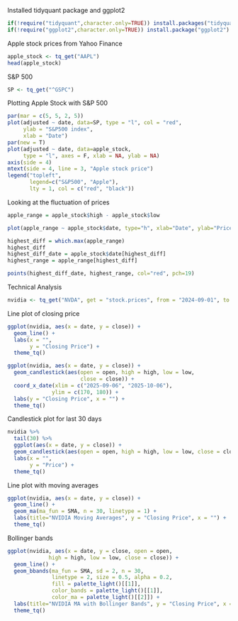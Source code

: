 Installed tidyquant package and ggplot2
```r
if(!require("tidyquant",character.only=TRUE)) install.packages("tidyquant")
if(!require("ggplot2",character.only=TRUE)) install.package("ggplot2")

```
Apple stock prices from Yahoo Finance
```r
apple_stock <- tq_get("AAPL")
head(apple_stock)
```
S&P 500
```r
SP <- tq_get("^GSPC")
```
Plotting Apple Stock with S&P 500
```r
par(mar = c(5, 5, 2, 5))
plot(adjusted ~ date, data=SP, type = "l", col = "red",
     ylab = "S&P500 index",
     xlab = "Date")
par(new = T)
plot(adjusted ~ date, data=apple_stock, 
     type = "l", axes = F, xlab = NA, ylab = NA)
axis(side = 4)
mtext(side = 4, line = 3, "Apple stock price")
legend("topleft",
       legend=c("S&P500", "Apple"),
       lty = 1, col = c("red", "black"))

```
Looking at the fluctuation of prices
```r
apple_range = apple_stock$high - apple_stock$low

plot(apple_range ~ apple_stock$date, type="h", xlab="Date", ylab="Price Range", col="blue")

highest_diff = which.max(apple_range)
highest_diff
highest_diff_date = apple_stock$date[highest_diff]
highest_range = apple_range[highest_diff]

points(highest_diff_date, highest_range, col="red", pch=19)

```
Technical Analysis
```r
nvidia <- tq_get("NVDA", get = "stock.prices", from = "2024-09-01", to = Sys.Date())
```
Line plot of closing price
```r
ggplot(nvidia, aes(x = date, y = close)) +
  geom_line() +
  labs(x = "",
       y = "Closing Price") +
  theme_tq()

ggplot(nvidia, aes(x = date, y = close)) +
  geom_candlestick(aes(open = open, high = high, low = low, 
                       close = close)) +
  coord_x_date(xlim = c("2025-09-06", "2025-10-06"),
              ylim = c(170, 180)) +
  labs(y = "Closing Price", x = "") + 
  theme_tq()

```
Candlestick plot for last 30 days
```r
nvidia %>%
  tail(30) %>%
  ggplot(aes(x = date, y = close)) +
  geom_candlestick(aes(open = open, high = high, low = low, close = close)) +
  labs(x = "",
       y = "Price") +
  theme_tq()
```
Line plot with moving averages
```r
ggplot(nvidia, aes(x = date, y = close)) +
  geom_line() +
  geom_ma(ma_fun = SMA, n = 30, linetype = 1) +
  labs(title="NVIDIA Moving Averages", y = "Closing Price", x = "") + 
  theme_tq()
```
Bollinger bands
```r
ggplot(nvidia, aes(x = date, y = close, open = open,
             high = high, low = low, close = close)) +
  geom_line() +
  geom_bbands(ma_fun = SMA, sd = 2, n = 30,
              linetype = 2, size = 0.5, alpha = 0.2,
              fill = palette_light()[[1]],
              color_bands = palette_light()[[1]],
              color_ma = palette_light()[[2]]) +
  labs(title="NVIDIA MA with Bollinger Bands", y = "Closing Price", x = "") +
  theme_tq()
```
